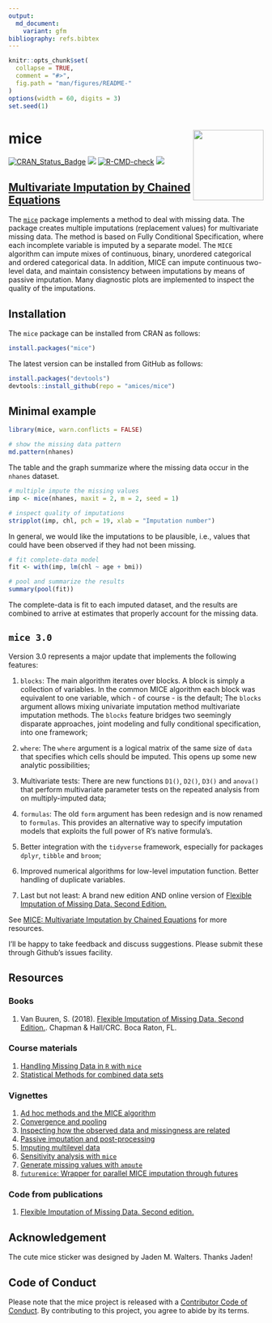 ```yaml
---
output:
  md_document:
    variant: gfm
bibliography: refs.bibtex
---
```


<!-- README.md is generated from README.Rmd. Please edit that file -->

```r
knitr::opts_chunk$set(
  collapse = TRUE,
  comment = "#>",
  fig.path = "man/figures/README-"
)
options(width = 60, digits = 3)
set.seed(1)
```

# mice <a href="https://amices.org/mice/"><img src="man/figures/logo.png" align="right" height="139" /></a>

<!-- badges: start -->
[![CRAN_Status_Badge](https://www.r-pkg.org/badges/version/mice)](https://cran.r-project.org/package=mice)
[![](https://cranlogs.r-pkg.org/badges/mice)](https://cran.r-project.org/package=mice)
[![R-CMD-check](https://github.com/amices/mice/actions/workflows/R-CMD-check.yaml/badge.svg)](https://github.com/amices/mice/actions/workflows/R-CMD-check.yaml)
[![](https://img.shields.io/badge/github%20version-3.16.11-orange.svg)](https://amices.org/mice/)
<!-- badges: end -->

## [Multivariate Imputation by Chained Equations](https://amices.org/mice/)

The [`mice`](https://cran.r-project.org/package=mice) package
implements a method to deal with missing data. The package creates
multiple imputations (replacement values) for multivariate missing
data. The method is based on Fully Conditional Specification, where
each incomplete variable is imputed by a separate model. The `MICE`
algorithm can impute mixes of continuous, binary, unordered
categorical and ordered categorical data. In addition, MICE can impute
continuous two-level data, and maintain consistency between
imputations by means of passive imputation. Many diagnostic plots are
implemented to inspect the quality of the imputations.

## Installation

The `mice` package can be installed from CRAN as follows:

```r
install.packages("mice")
```

The latest version can be installed from GitHub as follows: 

```r
install.packages("devtools")
devtools::install_github(repo = "amices/mice")
```


## Minimal example

```r
library(mice, warn.conflicts = FALSE)

# show the missing data pattern
md.pattern(nhanes)
```

The table and the graph summarize where the missing data occur in 
the `nhanes` dataset.

```r
# multiple impute the missing values
imp <- mice(nhanes, maxit = 2, m = 2, seed = 1)

# inspect quality of imputations
stripplot(imp, chl, pch = 19, xlab = "Imputation number")
```

In general, we would like the imputations to be plausible, i.e., 
values that could have been observed if they had not been missing.

```r
# fit complete-data model
fit <- with(imp, lm(chl ~ age + bmi))

# pool and summarize the results
summary(pool(fit))
```

The complete-data is fit to each imputed dataset, and the 
results are combined to arrive at estimates that properly 
account for the missing data.

## `mice 3.0`

Version 3.0 represents a major update that implements the 
following features: 

1. `blocks`: The main algorithm iterates over blocks. A block is
    simply a collection of variables. In the common MICE algorithm each 
    block was equivalent to one variable, which - of course - is 
    the default; The `blocks` argument allows mixing univariate 
    imputation method multivariate imputation methods. The `blocks` 
    feature bridges two seemingly disparate approaches, joint modeling 
    and fully conditional specification, into one framework;

2. `where`: The `where` argument is a logical matrix of the same size 
    of `data` that specifies which cells should be imputed. This opens 
    up some new analytic possibilities;
    
3.  Multivariate tests: There are new functions `D1()`, `D2()`, `D3()`
    and `anova()` that perform multivariate parameter tests on the 
    repeated analysis from on multiply-imputed data;

4. `formulas`: The old `form` argument has been redesign and is now 
    renamed to `formulas`. This provides an alternative way to specify
    imputation models that exploits the full power of R's native 
    formula's. 

5.  Better integration with the `tidyverse` framework, especially 
    for packages `dplyr`, `tibble` and  `broom`;
   
6.  Improved numerical algorithms for low-level imputation function. 
    Better handling of duplicate variables.

7.  Last but not least: A brand new edition AND online version of
    [Flexible Imputation of Missing Data. Second Edition.](https://stefvanbuuren.name/fimd/)

See [MICE: Multivariate Imputation by Chained Equations](https://amices.org/mice/) 
for more resources.

I'll be happy to take feedback and discuss suggestions. Please submit these 
through Github's issues facility.


## Resources

### Books

1. Van Buuren, S. (2018). [Flexible Imputation of Missing Data. Second Edition.](https://stefvanbuuren.name/fimd/). Chapman & Hall/CRC. Boca Raton, FL.

### Course materials

1. [Handling Missing Data in `R` with `mice`](https://amices.org/Winnipeg/)
2. [Statistical Methods for combined data sets](https://stefvanbuuren.name/RECAPworkshop/)

### Vignettes

1. [Ad hoc methods and the MICE algorithm](https://www.gerkovink.com/miceVignettes/Ad_hoc_and_mice/Ad_hoc_methods.html)
2. [Convergence and pooling](https://www.gerkovink.com/miceVignettes/Convergence_pooling/Convergence_and_pooling.html)
3. [Inspecting how the observed data and missingness are related](https://www.gerkovink.com/miceVignettes/Missingness_inspection/Missingness_inspection.html)
4. [Passive imputation and post-processing](https://www.gerkovink.com/miceVignettes/Passive_Post_processing/Passive_imputation_post_processing.html)
5. [Imputing multilevel data](https://www.gerkovink.com/miceVignettes/Multi_level/Multi_level_data.html)
6. [Sensitivity analysis with `mice`](https://www.gerkovink.com/miceVignettes/Sensitivity_analysis/Sensitivity_analysis.html)
7. [Generate missing values with `ampute`](https://rianneschouten.github.io/mice_ampute/vignette/ampute.html)
8. [`futuremice`: Wrapper for parallel MICE imputation through futures](https://www.gerkovink.com/miceVignettes/futuremice/Vignette_futuremice.html)

### Code from publications

1. [Flexible Imputation of Missing Data. Second edition.](https://github.com/stefvanbuuren/fimdbook/tree/master/R)

## Acknowledgement

The cute mice sticker was designed by Jaden M. Walters. Thanks Jaden!

## Code of Conduct

Please note that the mice project is released with a [Contributor Code of Conduct](https://amices.org/mice/CODE_OF_CONDUCT.html). By contributing to this project, you agree to abide by its terms.

